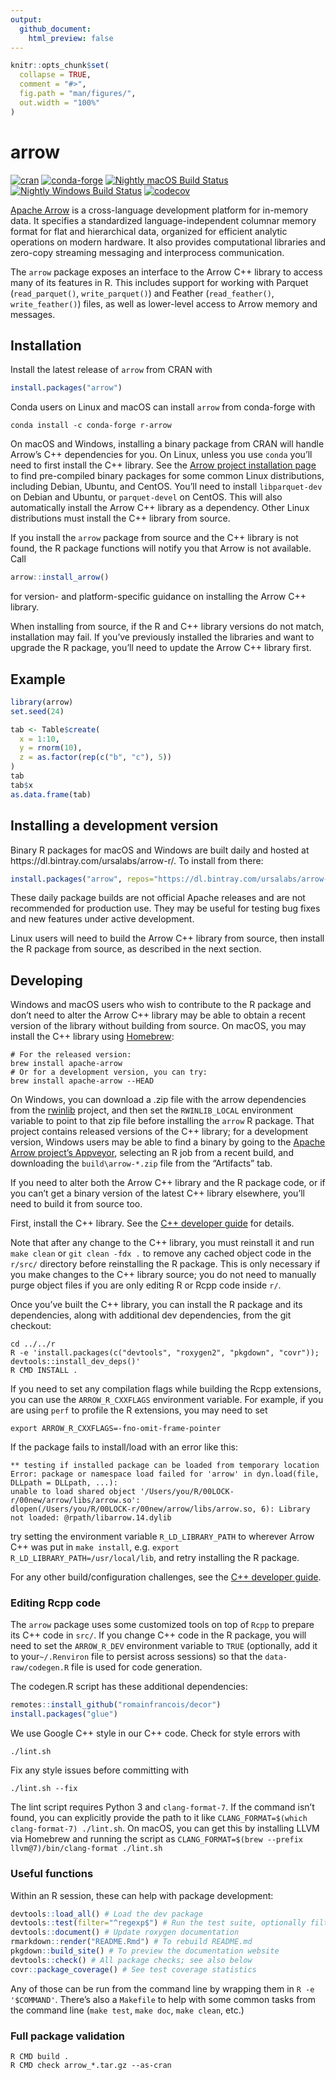 ```yaml
---
output:
  github_document:
    html_preview: false
---
```


<!-- README.md is generated from README.Rmd. Please edit that file -->

```r
knitr::opts_chunk$set(
  collapse = TRUE,
  comment = "#>",
  fig.path = "man/figures/",
  out.width = "100%"
)
```
# arrow

[![cran](https://www.r-pkg.org/badges/version-last-release/arrow)](https://cran.r-project.org/package=arrow) [![conda-forge](https://img.shields.io/conda/vn/conda-forge/r-arrow.svg)](https://anaconda.org/conda-forge/r-arrow) [![Nightly macOS Build Status](https://travis-ci.org/ursa-labs/arrow-r-nightly.png?branch=master)](https://travis-ci.org/ursa-labs/arrow-r-nightly) [![Nightly Windows Build Status](https://ci.appveyor.com/api/projects/status/ume8udm5r26u2c9l/branch/master?svg=true)](https://ci.appveyor.com/project/nealrichardson/arrow-r-nightly-yxl55/branch/master) [![codecov](https://codecov.io/gh/ursa-labs/arrow-r-nightly/branch/master/graph/badge.svg)](https://codecov.io/gh/ursa-labs/arrow-r-nightly)

[Apache Arrow](https://arrow.apache.org/) is a cross-language development platform for in-memory data. It specifies a standardized language-independent columnar memory format for flat and hierarchical data, organized for efficient analytic operations on modern hardware. It also provides computational libraries and zero-copy streaming messaging and interprocess communication.

The `arrow` package exposes an interface to the Arrow C++ library to access many of its features in R. This includes support for working with Parquet (`read_parquet()`, `write_parquet()`) and Feather (`read_feather()`, `write_feather()`) files, as well as lower-level access to Arrow memory and messages.

## Installation

Install the latest release of `arrow` from CRAN with

```r
install.packages("arrow")
```

Conda users on Linux and macOS can install `arrow` from conda-forge with

```
conda install -c conda-forge r-arrow
```

On macOS and Windows, installing a binary package from CRAN will handle Arrow's C++ dependencies for you. On Linux, unless you use `conda` you'll need to first install the C++ library. See the [Arrow project installation page](https://arrow.apache.org/install/) to find pre-compiled binary packages for some common Linux distributions, including Debian, Ubuntu, and CentOS. You'll need to install `libparquet-dev` on Debian and Ubuntu, or `parquet-devel` on CentOS. This will also automatically install the Arrow C++ library as a dependency. Other Linux distributions must install the C++ library from source.

If you install the `arrow` package from source and the C++ library is not found, the R package functions will notify you that Arrow is not available. Call

```r
arrow::install_arrow()
```

for version- and platform-specific guidance on installing the Arrow C++ library.

When installing from source, if the R and C++ library versions do not match, installation may fail. If you've previously installed the libraries and want to upgrade the R package, you'll need to update the Arrow C++ library first.

## Example

```r
library(arrow)
set.seed(24)

tab <- Table$create(
  x = 1:10,
  y = rnorm(10),
  z = as.factor(rep(c("b", "c"), 5))
)
tab
tab$x
as.data.frame(tab)
```

## Installing a development version

Binary R packages for macOS and Windows are built daily and hosted at https://dl.bintray.com/ursalabs/arrow-r/. To install from there:

```r
install.packages("arrow", repos="https://dl.bintray.com/ursalabs/arrow-r")
```

These daily package builds are not official Apache releases and are not recommended for production use. They may be useful for testing bug fixes and new features under active development.

Linux users will need to build the Arrow C++ library from source, then install the R package from source, as described in the next section.

## Developing

Windows and macOS users who wish to contribute to the R package and don't need to alter the Arrow C++ library may be able to obtain a recent version of the library without building from source. On macOS, you may install the C++ library using [Homebrew](https://brew.sh/):

```shell
# For the released version:
brew install apache-arrow
# Or for a development version, you can try:
brew install apache-arrow --HEAD
```

On Windows, you can download a .zip file with the arrow dependencies from the [rwinlib](https://github.com/rwinlib/arrow/releases) project, and then set the `RWINLIB_LOCAL` environment variable to point to that zip file before installing the `arrow` R package. That project contains released versions of the C++ library; for a development version, Windows users may be able to find a binary by going to the [Apache Arrow project's Appveyor](https://ci.appveyor.com/project/ApacheSoftwareFoundation/arrow), selecting an R job from a recent build, and downloading the `build\arrow-*.zip` file from the "Artifacts" tab.

If you need to alter both the Arrow C++ library and the R package code, or if
you can't get a binary version of the latest C++ library elsewhere, you'll need
to build it from source too.

First, install the C++ library. See the [C++ developer
guide](https://arrow.apache.org/docs/developers/cpp.html) for details.

Note that after any change to the C++ library, you must reinstall it and run
`make clean` or `git clean -fdx .` to remove any cached object code in the `r/src/`
directory before reinstalling the R package. This is only necessary if you make changes to the C++ library source; you do not need to manually purge object files if you are only editing R or Rcpp code inside `r/`.

Once you've built the C++ library, you can install the R package and its
dependencies, along with additional dev dependencies, from the git checkout:

```shell
cd ../../r
R -e 'install.packages(c("devtools", "roxygen2", "pkgdown", "covr")); devtools::install_dev_deps()'
R CMD INSTALL .
```

If you need to set any compilation flags while building the Rcpp extensions,
you can use the `ARROW_R_CXXFLAGS` environment variable. For example, if you
are using `perf` to profile the R extensions, you may need to set

```shell
export ARROW_R_CXXFLAGS=-fno-omit-frame-pointer
```

If the package fails to install/load with an error like this:

```
** testing if installed package can be loaded from temporary location
Error: package or namespace load failed for 'arrow' in dyn.load(file, DLLpath = DLLpath, ...):
unable to load shared object '/Users/you/R/00LOCK-r/00new/arrow/libs/arrow.so':
dlopen(/Users/you/R/00LOCK-r/00new/arrow/libs/arrow.so, 6): Library not loaded: @rpath/libarrow.14.dylib
```

try setting the environment variable `R_LD_LIBRARY_PATH` to wherever Arrow C++
was put in `make install`, e.g. `export R_LD_LIBRARY_PATH=/usr/local/lib`, and
retry installing the R package.

For any other build/configuration challenges, see the [C++ developer
guide](https://arrow.apache.org/docs/developers/cpp.html#building).

### Editing Rcpp code

The `arrow` package uses some customized tools on top of `Rcpp` to prepare its
C++ code in `src/`. If you change C++ code in the R package, you will need to
set the `ARROW_R_DEV` environment variable to `TRUE` (optionally, add it to
your`~/.Renviron` file to persist across sessions) so that the
`data-raw/codegen.R` file is used for code generation.

The codegen.R script has these additional dependencies:

```r
remotes::install_github("romainfrancois/decor")
install.packages("glue")
```

We use Google C++ style in our C++ code. Check for style errors with

```
./lint.sh
```

Fix any style issues before committing with

```
./lint.sh --fix
```

The lint script requires Python 3 and `clang-format-7`. If the command isn't
found, you can explicitly provide the path to it like
`CLANG_FORMAT=$(which clang-format-7) ./lint.sh`. On macOS,
you can get this by installing LLVM via Homebrew and running the script as
`CLANG_FORMAT=$(brew --prefix llvm@7)/bin/clang-format ./lint.sh`

### Useful functions

Within an R session, these can help with package development:

```r
devtools::load_all() # Load the dev package
devtools::test(filter="^regexp$") # Run the test suite, optionally filtering file names
devtools::document() # Update roxygen documentation
rmarkdown::render("README.Rmd") # To rebuild README.md
pkgdown::build_site() # To preview the documentation website
devtools::check() # All package checks; see also below
covr::package_coverage() # See test coverage statistics
```

Any of those can be run from the command line by wrapping them in `R -e
'$COMMAND'`. There's also a `Makefile` to help with some common tasks from the
command line (`make test`, `make doc`, `make clean`, etc.)

### Full package validation

```shell
R CMD build .
R CMD check arrow_*.tar.gz --as-cran
```

[1]: https://github.com/apache/arrow/blob/master/docs/source/developers/cpp.rst
